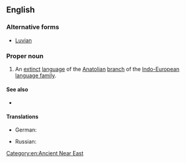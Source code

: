 ==English==

===Alternative forms===
{{wikipedia}}
* [[Luvian]]

===Proper noun===
{{en-proper noun}}

# An [[extinct]] [[language]] of the [[Anatolian]] [[branch]] of the [[Indo-European]] [[language family]].

====See also====
* {{langlist}}

====Translations====
{{trans-top|language}}
* German: {{t|de|Luwisch|n}}
{{trans-mid}}
* Russian: {{t|ru|лувийский|tr=}}
{{trans-bottom}}

[[Category:en:Ancient Near East]]